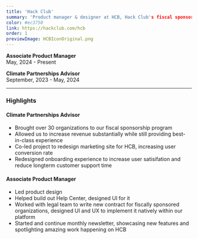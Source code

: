 ```yaml
---
title: 'Hack Club'
summary: 'Product manager & designer at HCB, Hack Club's fiscal sponsorship program. Building tools for the next generation of nonprofits around the world.'
color: #ec3750
link: https://hackclub.com/hcb
order: 1
previewImage: HCBIconOriginal.png
---
```


**Associate Product Manager**\
May, 2024 - Present

**Climate Partnerships Advisor**\
September, 2023 - May, 2024

---

### Highlights

#### Climate Partnerships Advisor

- Brought over 30 organizations to our fiscal sponsorship program
- Allowed us to increase revenue substantially while still providing best-in-class experience
- Co-led project to redesign marketing site for HCB, increasing user conversion rate
- Redesigned onboarding experience to increase user satisifation and reduce longterm customer support time

#### Associate Product Manager

- Led product design
- Helped build out Help Center, designed UI for it
- Worked with legal team to write new contract for fiscally sponsored organizations, designed UI and UX to implement it natively within our platform
- Started and continue monthly newsletter, showcasing new features and spotlighting amazing work happening on HCB
